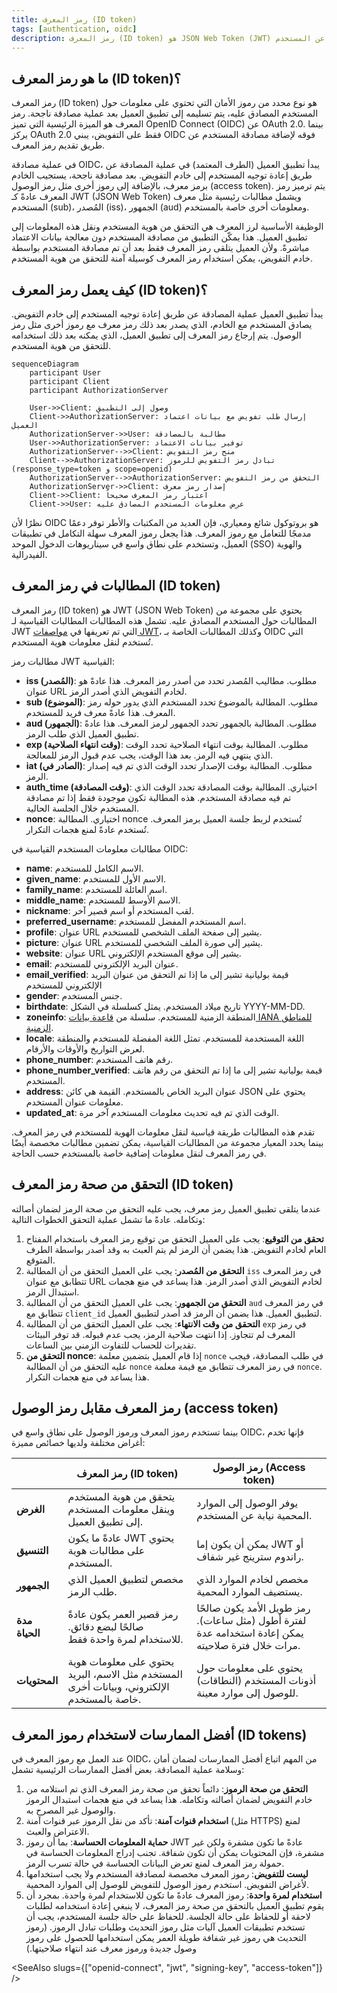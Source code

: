 ```yaml
---
title: رمز المعرف (ID token)
tags: [authentication, oidc]
description: رمز المعرف (ID token) هو JSON Web Token (JWT) يصدره خادم التفويض لتطبيق العميل. يحتوي على معلومات حول المستخدم المصادق عليه، مثل معرفه الفريد والمطالبات. يُستخدم هذا الرمز للتحقق من هوية المستخدم ويسمح لتطبيق العميل بالوصول إلى الموارد المحمية نيابة عن المستخدم.
---
```


## ما هو رمز المعرف (ID token)؟

رمز المعرف (ID token) هو نوع محدد من رموز الأمان التي تحتوي على معلومات حول المستخدم المصادق عليه، يتم تسليمه إلى تطبيق العميل بعد عملية مصادقة ناجحة. رمز المعرف هو الميزة الرئيسية التي تميز OpenID Connect (OIDC) عن OAuth 2.0. بينما يركز OAuth 2.0 فقط على التفويض، يبني OIDC فوقه لإضافة مصادقة المستخدم عن طريق تقديم رمز المعرف.

في عملية مصادقة OIDC، يبدأ تطبيق العميل (الطرف المعتمد) في عملية المصادقة عن طريق إعادة توجيه المستخدم إلى خادم التفويض. بعد مصادقة ناجحة، يستجيب الخادم برمز معرف، بالإضافة إلى رموز أخرى مثل رمز الوصول (access token). يتم ترميز رمز المعرف عادةً كـ JWT (JSON Web Token) ويشمل مطالبات رئيسية مثل معرف المستخدم (sub)، المُصدر (iss)، الجمهور (aud) ومعلومات أخرى خاصة بالمستخدم.

الوظيفة الأساسية لرز المعرف هي التحقق من هوية المستخدم ونقل هذه المعلومات إلى تطبيق العميل. هذا يمكّن التطبيق من مصادقة المستخدم دون معالجة بيانات الاعتماد مباشرةً. ولأن العميل يتلقى رمز المعرف فقط بعد أن تم مصادقة المستخدم بواسطة خادم التفويض، يمكن استخدام رمز المعرف كوسيلة آمنة للتحقق من هوية المستخدم.

## كيف يعمل رمز المعرف (ID token)؟

يبدأ تطبيق العميل عملية المصادقة عن طريق إعادة توجيه المستخدم إلى خادم التفويض. يصادق المستخدم مع الخادم، الذي يصدر بعد ذلك رمز معرف مع رموز أخرى مثل رمز الوصول. يتم إرجاع رمز المعرف إلى تطبيق العميل، الذي يمكنه بعد ذلك استخدامه للتحقق من هوية المستخدم.

```mermaid
sequenceDiagram
    participant User
    participant Client
    participant AuthorizationServer

    User->>Client: وصول إلى التطبيق
    Client->>AuthorizationServer: إرسال طلب تفويض مع بيانات اعتماد العميل
    AuthorizationServer->>User: مطالبة بالمصادقة
    User->>AuthorizationServer: توفير بيانات الاعتماد
    AuthorizationServer-->>Client: منح رمز التفويض
    Client-->>AuthorizationServer: تبادل رمز التفويض للرموز (response_type=token و scope=openid)
    AuthorizationServer-->>AuthorizationServer: التحقق من رمز التفويض
    AuthorizationServer->>Client: إصدار رمز معرف
    Client->>Client: اعتبار رمز المعرف صحيحاً
    Client->>User: عرض معلومات المستخدم المصادق عليه
```

نظرًا لأن OIDC هو بروتوكول شائع ومعياري، فإن العديد من المكتبات والأطر توفر دعمًا مدمجًا للتعامل مع رموز المعرف. هذا يجعل رموز المعرف سهلة التكامل في تطبيقات العميل، وتستخدم على نطاق واسع في سيناريوهات الدخول الموحد (SSO) والهوية الفيدرالية.

## المطالبات في رمز المعرف (ID token)

رمز المعرف (ID token) هو JWT (JSON Web Token) يحتوي على مجموعة من المطالبات حول المستخدم المصادق عليه. تشمل هذه المطالبات المطالبات القياسية لـ JWT التي تم تعريفها في [مواصفات JWT](https://datatracker.ietf.org/doc/html/rfc7519#section-4)، وكذلك المطالبات الخاصة بـ OIDC التي تُستخدم لنقل معلومات هوية المستخدم.

مطالبات رمز JWT القياسية:

- **iss (المُصدر)**: مطلوب. مطاليب المُصدر تحدد من أصدر رمز المعرف. هذا عادةً هو عنوان URL لخادم التفويض الذي أصدر الرمز.
- **sub (الموضوع)**: مطلوب. المطالبة بالموضوع تحدد المستخدم الذي يدور حوله رمز المعرف. هذا عادةً معرف فريد للمستخدم.
- **aud (الجمهور)**: مطلوب. المطالبة بالجمهور تحدد الجمهور لرمز المعرف. هذا عادةً تطبيق العميل الذي طلب الرمز.
- **exp (وقت انتهاء الصلاحية)**: مطلوب. المطالبة بوقت انتهاء الصلاحية تحدد الوقت الذي ينتهي فيه الرمز. بعد هذا الوقت، يجب عدم قبول الرمز للمعالجة.
- **iat (الصادر في)**: مطلوب. المطالبة بوقت الإصدار تحدد الوقت الذي تم فيه إصدار الرمز.
- **auth_time (وقت المصادقة)**: اختياري. المطالبة بوقت المصادقة تحدد الوقت الذي تم فيه مصادقة المستخدم. هذه المطالبة تكون موجودة فقط إذا تم مصادقة المستخدم خلال الجلسة الحالية.
- **nonce**: اختياري. المطالبة nonce تُستخدم لربط جلسة العميل برمز المعرف. تُستخدم عادةً لمنع هجمات التكرار.

مطالبات معلومات المستخدم القياسية في OIDC:

- **name**: الاسم الكامل للمستخدم.
- **given_name**: الاسم الأول للمستخدم.
- **family_name**: اسم العائلة للمستخدم.
- **middle_name**: الاسم الأوسط للمستخدم.
- **nickname**: لقب المستخدم أو اسم قصير آخر.
- **preferred_username**: اسم المستخدم المفضل للمستخدم.
- **profile**: عنوان URL يشير إلى صفحة الملف الشخصي للمستخدم.
- **picture**: عنوان URL يشير إلى صورة الملف الشخصي للمستخدم.
- **website**: عنوان URL يشير إلى موقع المستخدم الإلكتروني.
- **email**: عنوان البريد الإلكتروني للمستخدم.
- **email_verified**: قيمة بوليانية تشير إلى ما إذا تم التحقق من عنوان البريد الإلكتروني للمستخدم
- **gender**: جنس المستخدم.
- **birthdate**: تاريخ ميلاد المستخدم. يمثل كسلسلة في الشكل YYYY-MM-DD.
- **zoneinfo**: المنطقة الزمنية للمستخدم. سلسلة من [قاعدة بيانات IANA للمناطق الزمنية](https://www.iana.org/time-zones).
- **locale**: اللغة المستخدمة للمستخدم. تمثل اللغة المفضلة للمستخدم والمنطقة لعرض التواريخ والأوقات والأرقام.
- **phone_number**: رقم هاتف المستخدم.
- **phone_number_verified**: قيمة بوليانية تشير إلى ما إذا تم التحقق من رقم هاتف المستخدم.
- **address**: عنوان البريد الخاص بالمستخدم. القيمة هي كائن JSON يحتوي على معلومات عنوان المستخدم.
- **updated_at**: الوقت الذي تم فيه تحديث معلومات المستخدم آخر مرة.

تقدم هذه المطالبات طريقة قياسية لنقل معلومات الهوية للمستخدم في رمز المعرف. بينما يحدد المعيار مجموعة من المطالبات القياسية، يمكن تضمين مطالبات مخصصة أيضًا في رمز المعرف لنقل معلومات إضافية خاصة بالمستخدم حسب الحاجة.

## التحقق من صحة رمز المعرف (ID token)

عندما يتلقى تطبيق العميل رمز معرف، يجب عليه التحقق من صحة الرمز لضمان أصالته وتكامله. عادةً ما تشمل عملية التحقق الخطوات التالية:

1. **تحقق من التوقيع**: يجب على العميل التحقق من توقيع رمز المعرف باستخدام المفتاح العام لخادم التفويض. هذا يضمن أن الرمز لم يتم العبث به وقد أصدر بواسطة الطرف المتوقع.
2. **التحقق من المُصدر**: يجب على العميل التحقق من أن المطالبة `iss` في رمز المعرف تتطابق مع عنوان URL لخادم التفويض الذي أصدر الرمز. هذا يساعد في منع هجمات استبدال الرمز.
3. **التحقق من الجمهور**: يجب على العميل التحقق من أن المطالبة `aud` في رمز المعرف تتطابق مع `client_id` لتطبيق العميل. هذا يضمن أن الرمز قد أصدر لتطبيق العميل.
4. **التحقق من وقت الانتهاء**: يجب على العميل التحقق من أن المطالبة `exp` في رمز المعرف لم تتجاوز. إذا انتهت صلاحية الرمز، يجب عدم قبوله. قد توفر البيئات تقديرات للحساب للتفاوت الزمني بين الساعات.
5. **التحقق من nonce**: إذا قام العميل بتضمين معلمة `nonce` في طلب المصادقة، فيجب عليه التحقق من أن المطالبة `nonce` في رمز المعرف تتطابق مع قيمة معلمة `nonce`. هذا يساعد في منع هجمات التكرار.

## رمز المعرف مقابل رمز الوصول (access token)

بينما تستخدم رموز المعرف ورموز الوصول على نطاق واسع في OIDC، فإنها تخدم أغراض مختلفة ولديها خصائص مميزة:

|              | رمز المعرف (ID token)                                                                 | رمز الوصول (Access token)                                                                                                   |
| ------------ | ------------------------------------------------------------------------------------ | -------------------------------------------------------------------------------------------------------------------------- |
| **الغرض**    | يتحقق من هوية المستخدم وينقل معلومات المستخدم إلى تطبيق العميل.                        | يوفر الوصول إلى الموارد المحمية نيابة عن المستخدم.                                                                            |
| **التنسيق**  | عادةً ما يكون JWT يحتوي على مطالبات هوية المستخدم.                                     | يمكن أن يكون إما JWT أو راندوم سترينج غير شفاف.                                                                               |
| **الجمهور**  | مخصص لتطبيق العميل الذي طلب الرمز.                                                     | مخصص لخادم الموارد الذي يستضيف الموارد المحمية.                                                                               |
| **مدة الحياة**| رمز قصير العمر يكون عادةً صالحًا لبضع دقائق. للاستخدام لمرة واحدة فقط.                 | رمز طويل الأمد يكون صالحًا لفترة أطول (مثل ساعات). يمكن إعادة استخدامه عدة مرات خلال فترة صلاحيته.                             |
| **المحتويات**| يحتوي على معلومات هوية المستخدم مثل الاسم، البريد الإلكتروني، وبيانات أخرى خاصة بالمستخدم. | يحتوي على معلومات حول أذونات المستخدم (النطاقات) للوصول إلى موارد معينة.                                                     |

## أفضل الممارسات لاستخدام رموز المعرف (ID tokens)

عند العمل مع رموز المعرف في OIDC، من المهم اتباع أفضل الممارسات لضمان أمان وسلامة عملية المصادقة. بعض أفضل الممارسات الرئيسية تشمل:

1. **التحقق من صحة الرموز**: دائماً تحقق من صحة رمز المعرف الذي تم استلامه من خادم التفويض لضمان أصالته وتكامله. هذا يساعد في منع هجمات استبدال الرموز والوصول غير المصرح به.
2. **استخدام قنوات آمنة**: تأكد من نقل الرموز عبر قنوات آمنة (مثل HTTPS) لمنع الاعتراض والعبث.
3. **حماية المعلومات الحساسة**: بما أن رموز JWT عادةً ما تكون مشفرة ولكن غير مشفرة، فإن المحتويات يمكن أن تكون شفافة. تجنب إدراج المعلومات الحساسة في حمولة رمز المعرف لمنع تعرض البيانات الحساسة في حالة تسرب الرمز.
4. **ليست للتفويض**: رموز المعرف مخصصة لمصادقة المستخدم ولا يجب استخدامها لأغراض التفويض. استخدم رموز الوصول للتفويض للوصول إلى الموارد المحمية.
5. **استخدام لمرة واحدة**: رموز المعرف عادةً ما تكون للاستخدام لمرة واحدة. بمجرد أن يقوم تطبيق العميل بالتحقق من صحة رمز المعرف، لا ينبغي إعادة استخدامه لطلبات لاحقة أو للحفاظ على حالة الجلسة. للحفاظ على حالة جلسة المستخدم، يجب أن تستخدم تطبيقات العميل آليات مثل رموز التحديث وطلبات تبادل الرموز. (رموز التحديث هي رموز غير شفافة طويلة العمر يمكن استخدامها للحصول على رموز وصول جديدة ورموز معرف عند انتهاء صلاحيتها.)

<SeeAlso slugs={["openid-connect", "jwt", "signing-key", "access-token"]} />